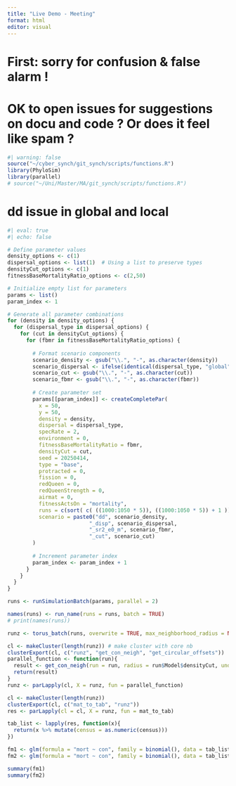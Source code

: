 ```yaml
---
title: "Live Demo - Meeting"
format: html
editor: visual
---
```


# First: sorry for confusion & false alarm !

# OK to open issues for suggestions on docu and code ? Or does it feel like spam ?

```r
#| warning: false
source("~/cyber_synch/git_synch/scripts/functions.R")
library(PhyloSim)
library(parallel)
# source("~/Uni/Master/MA/git_synch/scripts/functions.R")
```

# dd issue in global and local

```r
#| eval: true
#| echo: false

# Define parameter values
density_options <- c(1)
dispersal_options <- list(1)  # Using a list to preserve types
densityCut_options <- c(1)
fitnessBaseMortalityRatio_options <- c(2,50)

# Initialize empty list for parameters
params <- list()
param_index <- 1

# Generate all parameter combinations
for (density in density_options) {
  for (dispersal_type in dispersal_options) {
    for (cut in densityCut_options) {
      for (fbmr in fitnessBaseMortalityRatio_options) {
        
        # Format scenario components
        scenario_density <- gsub("\\.", "-", as.character(density))
        scenario_dispersal <- ifelse(identical(dispersal_type, "global"), "G", dispersal_type)
        scenario_cut <- gsub("\\.", "-", as.character(cut))
        scenario_fbmr <- gsub("\\.", "-", as.character(fbmr))
        
        # Create parameter set
        params[[param_index]] <- createCompletePar(
          x = 50,
          y = 50,
          density = density,
          dispersal = dispersal_type,
          specRate = 2,
          environment = 0,
          fitnessBaseMortalityRatio = fbmr,
          densityCut = cut,
          seed = 20250414,
          type = "base",
          protracted = 0,
          fission = 0,
          redQueen = 0,
          redQueenStrength = 0,
          airmat = 0,
          fitnessActsOn = "mortality",
          runs = c(sort( c( ((1000:1050 * 5)), ((1000:1050 * 5)) + 1 ))),
          scenario = paste0("dd", scenario_density,
                          "_disp", scenario_dispersal,
                          "_sr2_e0_m", scenario_fbmr,
                          "_cut", scenario_cut)
        )
        
        # Increment parameter index
        param_index <- param_index + 1
      }
    }
  }
}
```

```r
runs <- runSimulationBatch(params, parallel = 2)
```

```r
names(runs) <- run_name(runs = runs, batch = TRUE)
# print(names(runs))
```

```r
runz <- torus_batch(runs, overwrite = TRUE, max_neighborhood_radius = NULL)

cl <- makeCluster(length(runz)) # make cluster with core nb
clusterExport(cl, c("runz", "get_con_neigh", "get_circular_offsets"))
parallel_function <- function(run){
  result <- get_con_neigh(run = run, radius = run$Model$densityCut, undo_torus = TRUE)
  return(result)
}
runz <- parLapply(cl, X = runz, fun = parallel_function)
```

```r
cl <- makeCluster(length(runz))
clusterExport(cl, c("mat_to_tab", "runz"))
res <- parLapply(cl = cl, X = runz, fun = mat_to_tab)
```

```r
tab_list <- lapply(res, function(x){
  return(x %>% mutate(census = as.numeric(census)))
})

fm1 <- glm(formula = "mort ~ con", family = binomial(), data = tab_list[[1]])
fm2 <- glm(formula = "mort ~ con", family = binomial(), data = tab_list[[2]])

summary(fm1)
summary(fm2)
```
